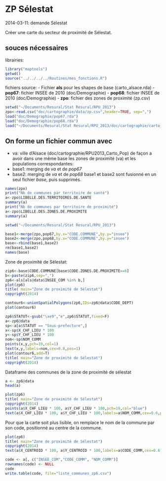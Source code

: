 ZP Sélestat
========================================================

2014-03-11: demande Sélestat

Créer une carte du secteur de proximité de Sélestat.

souces nécessaires
------------------

librairies:
```r
library("maptools")
getwd()
source("../../../../Routines/mes_fonctions.R")
```
fichiers source:
- Fichier **als** pour les shapes de base (carto_alsace.rda)
- **pop67**: fichier INSEE de 2010 (doc/Demographie)
- **pop68**: fichier INSEE de 2010 (doc/Demographie)
- **zpo**: fichier des zones de proximité (zp.csv)
```r
setwd("~/Documents/Resural/Stat Resural/RPU_2013")
zpo<-read.csv("doc/cartographie/data/zp.csv",header=TRUE, sep=",")
load("doc/Demographie/pop67.rda")
load("doc/Demographie/pop68.rda")
load("~/Documents/Resural/Stat Resural/RPU_2013/doc/cartographie/carto_alsace.rda")
```



On forme un fichier commun avec
- 
- va: ville d'Alsace (doc/cartographie/RPU2013_Carto_Pop)
de façon a avoir dans une même base les zones de proximité (va) et les populations correspondantes:
- base1: merging de *va* et de *pop67*
- base2: merging de *va* et de *pop68*
base1 et base2 sont fusionné en un seul fichier *base*, puis supprimés.


```r

names(zpo)
print("Nb de communes par territoire de santé")
a<-zpo$LIBELLE.DES.TERRITOIRES.DE.SANTE
summary(a)
print("Nb de communes par territoire de proximité")
a<-zpo$LIBELLE.DES.ZONES.DE.PROXIMITE
summary(a)
```

```r
setwd("~/Documents/Resural/Stat Resural/RPU_2013")

base1<-merge(zpo,pop67,by.x="CODE.COMMUNE",by.y="insee")
base2<-merge(zpo,pop68,by.x="CODE.COMMUNE",by.y="insee")
base<-rbind(base1,base2)
rm(base1,base2)
names(base)
```


Zone de proximité de Sélestat:

```r
zip6<-base$CODE.COMMUNE[base$CODE.ZONES.DE.PROXIMITE==6]
b<-paste(zip6,sep=",")
zp6<-als[als@data$INSEE_COM %in% b,]
plot(zp6)
title( main="Zone de proximité de Sélestat")
copyright(2014)

contour6<-unionSpatialPolygons(zp6,IDs=zp6@data$CODE_DEPT)
plot(contour6)

zp6$STATUT<-gsub("\xe9","e",zp6$STATUT,fixed=F)
a<-zp6@data
sp<-a[a$STATUT == "Sous-prefecture",]
x<-sp$X_CHF_LIEU * 100
y<-sp$Y_CHF_LIEU * 100
nom<-sp$NOM_COMM
points(x,y,pch=19,col=1)
text(x,y,labels=nom,cex=0.8,pos=1)
plot(contour6,add=T)
title( main="Zone de proximité de Sélestat")
copyright(2014)
```
Dataframe des communes de la zone de proximité de sélestat
```r
a <- zp6@data
head(a)
```
```r
plot(zp6)
title( main="Zone de proximité de Sélestat")
copyright(2014)
points(a$X_CHF_LIEU * 100, a$Y_CHF_LIEU * 100,pch=19,col="blue")
text(a$X_CHF_LIEU * 100, a$Y_CHF_LIEU * 100,labels=a$NOM_COMM,cex=0.6,pos=1)
```

Pour que la carte soit plus lisible, on remplace le nom de la commune par son code, positionné au centre de la commune.
```r
plot(zp6)
title( main="Zone de proximité de Sélestat")
copyright(2014)
text(a$X_CENTROID * 100, a$Y_CENTROID * 100,labels=a$CODE_COMM,cex=0.6)

code <- a[, c("INSEE_COM","CODE_COMM", "NOM_COMM")]
rownames(code) <- NULL
code
write.table(code, file="liste_communes_zp6.csv")
```



